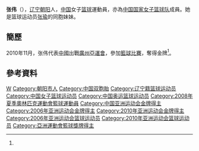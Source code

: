 {{Otheruses|subject=中国女子篮球运动员|other=同名人物|张伟}}
{{Infobox sportsperson
| headercolor    = #D2691E
| name           = 张伟
| image          =
| imagesize      = 
| caption        =
| birthname      =
| fullname       =
| nickname       =
| nationality    = 
| residence      =
| birthdate      = {{birth_date_and_age|1986|2|12}}<ref name="廣州亞運">{{cite web|title=2010年廣州亞運會官方網站 篮球 - 张伟 - 简历|url=http://www.gz2010.cn/info/CHN_CHN/ZB/ZBB101A_BK@@@@@@@@@@@@@@@CHN_number=201470.html}}{{zh-cn}}</ref>
| birthplace     = {{CHN}}[[辽宁|辽宁]][[朝阳市|朝阳]]
| height         = {{height|m=1.84}}<ref name="廣州亞運"/>
| weight         = {{weight|kg=70}}<ref name="廣州亞運"/>
| website        = 
| country        = {{CHN}}
| sport          = 女子[[籃球|籃球]]
| collegeteam    =
| club           =
| team           =
| turnedpro      =
| coach          =
| retired        =
| coaching       =
| worlds         =
| regionals      =
| nationals      =
| olympics       =
| paralympics    =
| highestranking =
| pb             =
| medaltemplates = 
{{MedalCompetition | [[亞洲運動會|亞洲運動會]]}}
{{MedalGold | [[2010年亞洲運動會|2010年 廣州]] | [[2010年亞洲運動會籃球比賽|女子隊際]] }}
| show-medals    = yes
}}
'''张伟'''（{{bd|1986年|2月12日}}），[[辽宁|辽宁]][[朝阳市|朝阳]]人，[[中国|中国]]女子[[篮球|篮球]]運動員，亦為[[中国国家女子篮球队|中国国家女子篮球队]]成員。她是篮球运动员[[张瑜_(篮球运动员)|张瑜]]的同胞妹妹。

==簡歷==
2010年11月，张伟代表[[2010年亞洲運動會中國代表團|中國]]出戰[[廣州|廣州]][[2010年亞洲運動會|亞運會]]，參加[[2010年亞洲運動會籃球比賽|籃球比賽]]，奪得金牌<ref name="廣州亞運"/>。

==參考資料==
{{Reflist}}

{{2006年女篮世锦赛中国队阵容}}
{{2008年夏季奧林匹克運動會中國國家女子籃球隊}}

{{Authority control}}
{{DEFAULTSORT:ZHANG Wei}}
[[Category:张姓|W]]
[[Category:朝阳市人|Category:朝阳市人]]
[[Category:中国双胞胎|Category:中国双胞胎]]
[[Category:辽宁籍篮球运动员|Category:辽宁籍篮球运动员]]
[[Category:中国女子篮球运动员|Category:中国女子篮球运动员]]
[[Category:中国奥运篮球运动员|Category:中国奥运篮球运动员]]
[[Category:2008年夏季奧林匹克運動會籃球運動員|Category:2008年夏季奧林匹克運動會籃球運動員]]
[[Category:中国亚洲运动会金牌得主|Category:中国亚洲运动会金牌得主]]
[[Category:2006年亚洲运动会金牌得主|Category:2006年亚洲运动会金牌得主]]
[[Category:2010年亚洲运动会金牌得主|Category:2010年亚洲运动会金牌得主]]
[[Category:2006年亚洲运动会篮球运动员|Category:2006年亚洲运动会篮球运动员]]
[[Category:2010年亚洲运动会篮球运动员|Category:2010年亚洲运动会篮球运动员]]
[[Category:亞洲運動會籃球獎牌得主|Category:亞洲運動會籃球獎牌得主]]